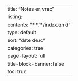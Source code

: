 ---
title: "Notes en vrac"
listing: 
  contents: "**/*/index.qmd"
  type: default
  sort: "date desc"
  categories: true
page-layout: full
title-block-banner: false
toc: true
---